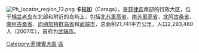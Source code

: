 {{noteTA
|1=zh-tw:民答那峨; zh-cn:棉兰老; zh-hk:棉蘭老;
}}
[[File:Ph_locator_region_13.png|thumb]]
'''卡拉加'''（Caraga），是[[菲律宾|菲律宾]]南部的行政大区，位于[[棉兰老岛|棉兰老岛]]东北部和附近的岛屿上，包括[[北苏里高省|北苏里高省]]、[[南苏里高省|南苏里高省]]、[[北阿古桑省|北阿古桑省]]、[[南阿古桑省|南阿古桑省]]、[[迪纳加特群岛|迪纳加特群岛省]]和[[武端市|武端市]]，总面积21,741平方公里，人口2,293,480人（2007年），首府为[[武端市|武端市]]。

{{coord|8|55|N|125|30|E|region:PH_type:adm2nd|display=title}}
{{菲律賓行政區劃|nocat}}
[[Category:菲律賓大區|Category:菲律賓大區]]
[[Category:民答那峨島行政區劃|區]]